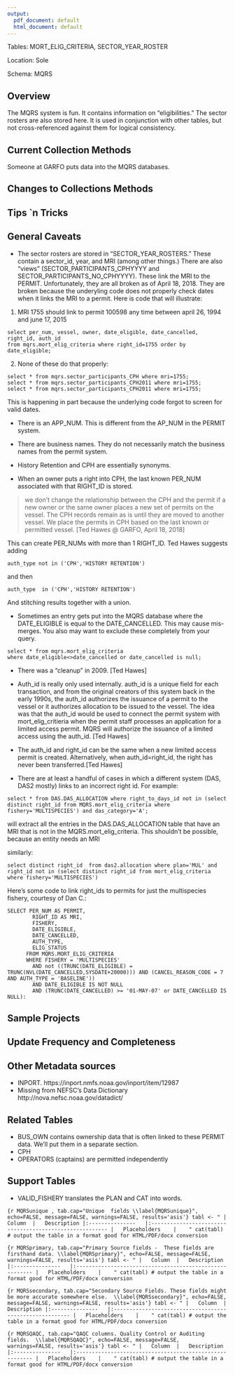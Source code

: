 ```yaml
---
output:
  pdf_document: default
  html_document: default
---
```

Tables: MORT_ELIG_CRITERIA, SECTOR_YEAR_ROSTER


Location: Sole

Schema: MQRS

## Overview
The MQRS system is fun. It contains information on "eligibilities."  The sector rosters are also stored here.  It is used in conjunction with other tables, but not cross-referenced against them for logical consistency.
        
## Current Collection Methods
Someone at GARFO puts data into the MQRS databases.

## Changes to Collections Methods

## Tips `n Tricks

## General Caveats

  *  The sector rosters are stored in "SECTOR_YEAR_ROSTERS."  These contain a sector_id, year, and MRI (among other things.)  There are also "views" (SECTOR_PARTICIPANTS_CPHYYYY and SECTOR_PARTICIPANTS_NO_CPHYYYY).  These link the MRI to the PERMIT. Unfortunately, they are all broken as of April 18, 2018. They are broken because the underyling code does not properly check dates when it links the MRI to a permit.  Here is code that will illustrate:
    
  1. MRI 1755 should link to permit 100598 any time between april 26, 1994 and june 17, 2015
  
```
select per_num, vessel, owner, date_eligible, date_cancelled, right_id, auth_id
from mqrs.mort_elig_criteria where right_id=1755 order by  date_eligible;
```

 2.  None of these do that properly:
 
```
select * from mqrs.sector_participants_CPH where mri=1755;
select * from mqrs.sector_participants_CPH2011 where mri=1755;
select * from mqrs.sector_participants_CPH2011 where mri=1755;
```


This is happening in part because the underlying code forgot to screen for valid dates.


  * There is an APP_NUM. This is different from the AP_NUM in the PERMIT system.

  * There are business names. They do not necessarily match the business names from the permit system. 

  * History Retention and CPH are essentially synonyms. 
  
  * When an owner puts a right into CPH, the last known PER_NUM associated with that RIGHT_ID is stored.  

> we don't change the relationship between the CPH and the permit if a new owner or the same owner places a new set of permits on the vessel.  The CPH records remain as is until they are moved to another vessel.  We place the permits in CPH based on the last known or permitted vessel. [Ted Hawes @ GARFO, April 18, 2018]  

This can create PER_NUMs with more than 1 RIGHT_ID. Ted Hawes suggests adding
```
auth_type not in ('CPH','HISTORY RETENTION')
```
and then 
```
auth_type  in ('CPH','HISTORY RETENTION')
```
And stitching results together with a union.


  * Sometimes an entry gets put into the MQRS database where the DATE_ELIGIBLE is equal to the DATE_CANCELLED. This may cause mis-merges.  You also may want to exclude these completely from your query.
  
  ```
select * from mqrs.mort_elig_criteria
  where date_eligible<>date_cancelled or date_cancelled is null;
```
  * There was a "cleanup" in 2009.  [Ted Hawes]

  * Auth_id is really only used internally.  auth_id is a unique field for each transaction, and from the original creators of this system back in the early 1990s, the auth_id authorizes the issuance of a permit to the vessel or it authorizes allocation to be issued to the vessel.  The idea was that the auth_id would be used to connect the permit system with mort_elig_critieria when the permit staff processes an application for a limited access permit.  MQRS will authorize the issuance of a limited access using the auth_id. [Ted Hawes]
  
  * The auth_id and right_id can be the same when a new limited access permit is created. Alternatively, when auth_id=right_id, the right has never been transferred.[Ted Hawes]
  
  
  * There are at least a handful of cases in which a different system (DAS, DAS2 mostly) links to an incorrect right id. For example: 
  ```
select * from DAS.DAS_ALLOCATION where right_to_days_id not in (select distinct right_id from MQRS.mort_elig_criteria where fishery='MULTISPECIES') and das_category='A';  
```
will extract all the entries in the DAS.DAS_ALLOCATION table that have an MRI that is not in the MQRS.mort_elig_criteria.  This shouldn't be possible, because an entity needs an MRI 

similarly:
```
select distinct right_id  from das2.allocation where plan='MUL' and 
right_id not in (select distinct right_id from mort_elig_criteria where fishery='MULTISPECIES')
```

Here's some code to link right_ids to permits for just the multispecies fishery, courtesy of Dan C.:
```
SELECT PER_NUM AS PERMIT,
		RIGHT_ID AS MRI,
		FISHERY,
		DATE_ELIGIBLE,
		DATE_CANCELLED,
		AUTH_TYPE,
		ELIG_STATUS
	  FROM MQRS.MORT_ELIG_CRITERIA 
	  WHERE FISHERY = 'MULTISPECIES'
		AND not ((TRUNC(DATE_ELIGIBLE) =  TRUNC(NVL(DATE_CANCELLED,SYSDATE+20000))) AND (CANCEL_REASON_CODE = 7 AND AUTH_TYPE = 'BASELINE'))
		AND DATE_ELIGIBLE IS NOT NULL
		AND (TRUNC(DATE_CANCELLED) >= '01-MAY-07' or DATE_CANCELLED IS NULL):
```

## Sample Projects

## Update Frequency and Completeness


## Other Metadata sources
+ INPORT.  https://inport.nmfs.noaa.gov/inport/item/12987
+ Missing from NEFSC's Data Dictionary  http://nova.nefsc.noaa.gov/datadict/


## Related Tables
+ BUS_OWN contains ownership data that is often linked to these PERMIT data. We'll put them in a separate section.
+ CPH
+ OPERATORS (captains) are permitted independently 

## Support Tables
  + VALID_FISHERY translates the PLAN and CAT into words.

```{r MQRSunique , tab.cap="Unique  fields \\label{MQRSunique}", echo=FALSE, message=FALSE, warnings=FALSE, results='asis'}
tabl <- "
|	Column	|	Description
|:---------------	|:--------------------------------------------------------
|	Placeholders	|	
"
cat(tabl) # output the table in a format good for HTML/PDF/docx conversion
```

```{r MQRSprimary, tab.cap="Primary Source fields -  These fields are firsthand data. \\label{MQRSprimary}", echo=FALSE, message=FALSE, warnings=FALSE, results='asis'}
tabl <- "
|	Column	|	Description
|:---------------	|:--------------------------------------------------------
|	Placeholders	|	
"
cat(tabl) # output the table in a format good for HTML/PDF/docx conversion
```

```{r MQRSsecondary, tab.cap="Secondary Source Fields. These fields might be more accurate somewhere else.  \\label{MQRSsecondary}", echo=FALSE, message=FALSE, warnings=FALSE, results='asis'}
tabl <- "
|	Column	|	Description
|:---------------	|:--------------------------------------------------------
|	Placeholders	|	
"
cat(tabl) # output the table in a format good for HTML/PDF/docx conversion
```

```{r MQRSQAQC, tab.cap="QAQC columns. Quality Control or Auditing fields.  \\label{MQRSQAQC}", echo=FALSE, message=FALSE, warnings=FALSE, results='asis'}
tabl <- "
|	Column	|	Description
|:---------------	|:--------------------------------------------------------
|	Placeholders	|	
"
cat(tabl) # output the table in a format good for HTML/PDF/docx conversion
```

